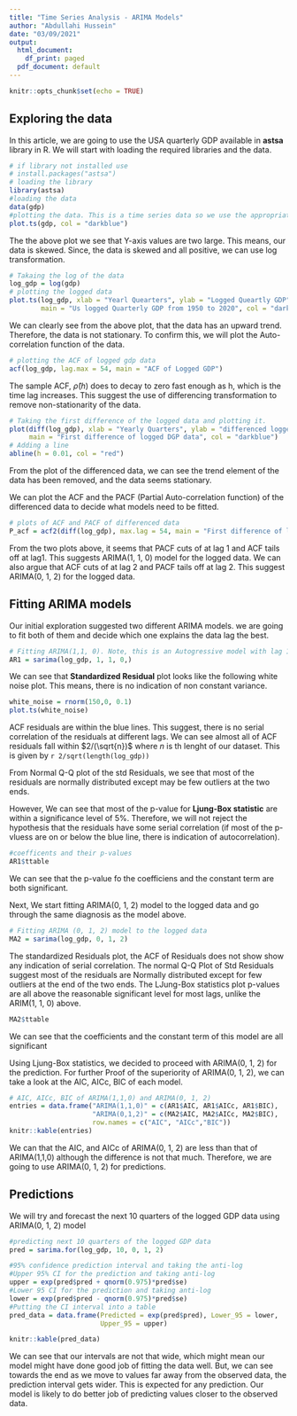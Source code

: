 ```yaml
---
title: "Time Series Analysis - ARIMA Models"
author: "Abdullahi Hussein"
date: "03/09/2021"
output:
  html_document:
    df_print: paged
  pdf_document: default
---
```


```r
knitr::opts_chunk$set(echo = TRUE)
```

## Exploring the data
In this article, we are going to use the USA quarterly GDP available in **astsa** library in R. 
We will start with loading the required libraries and the data.
```r
# if library not installed use 
# install.packages("astsa")
# loading the library
library(astsa) 
#loading the data
data(gdp)
#plotting the data. This is a time series data so we use the appropriate plots
plot.ts(gdp, col = "darkblue")
```

The the above plot we see that Y-axis values are two large. This means,  our data is skewed. Since, the data is 
skewed and all positive, we can use log transformation.

```r
# Takaing the log of the data
log_gdp = log(gdp)
# plotting the logged data
plot.ts(log_gdp, xlab = "Yearl Quearters", ylab = "Logged Queartly GDP",
        main = "Us logged Quarterly GDP from 1950 to 2020", col = "darkorange")
```

We can clearly see from the above plot, that the data has an upward trend. Therefore, the data is not stationary. To confirm this, 
we will plot the Auto-correlation function of the data. 

```r
# plotting the ACF of logged gdp data
acf(log_gdp, lag.max = 54, main = "ACF of Logged GDP")
```

The sample ACF, $\hat \rho(h)$ does to decay to zero fast enough as h, which is the time lag increases. 
This suggest the use of differencing transformation to remove non-stationarity of the data.

```r
# Taking the first difference of the logged data and plotting it.
plot(diff(log_gdp), xlab = "Yearly Quarters", ylab = "differenced logged gdp",
     main = "First difference of logged DGP data", col = "darkblue")
# Adding a line 
abline(h = 0.01, col = "red")
```

From the plot of the differenced data, we can see the trend element of the data has been removed, and the data seems stationary.

We can plot the ACF and the PACF (Partial Auto-correlation function) of the differenced data to decide what models need to be fitted.

```r
# plots of ACF and PACF of differenced data
P_acf = acf2(diff(log_gdp), max.lag = 54, main = "First difference of logged gdp")
```

From the two plots above, it seems that PACF cuts of at lag 1 and ACF tails off at lag1. This 
suggests ARIMA(1, 1, 0) model for the logged data. We can also argue that  ACF cuts of at lag 2 and
PACF tails off at lag 2. This suggest ARIMA(0, 1, 2) for the logged data.

## Fitting ARIMA models
Our initial exploration suggested two different ARIMA models. we are going to fit both of them 
and decide which one explains the data lag the best. 

```r
# Fitting ARIMA(1,1, 0). Note, this is an Autogressive model with lag 1.
AR1 = sarima(log_gdp, 1, 1, 0,)

```

We can see that **Standardized Residual** plot looks like the following white noise plot. This 
means, there is no indication of non constant variance.
```r
white_noise = rnorm(150,0, 0.1)
plot.ts(white_noise)
```

ACF residuals are within the blue lines. This suggest, there is no serial correlation of the 
residuals at different lags. We can see almost all of ACF residuals fall within 
$2/(\sqrt{n})$ where $n$ is th lenght of our dataset. This is given by 
`r 2/sqrt(length(log_gdp))`

From Normal Q-Q plot of the std Residuals, we see that most of the residuals are normally 
distributed except may be few outliers at the two ends. 

However, We can see that most of the p-value for **Ljung-Box statistic**  are within a significance 
level of 5%. Therefore, we will not reject the hypothesis that the residuals have some serial 
correlation (if most of the p-vluess are on or below the blue line, there is indication of 
autocorrelation).

```r
#coefficents and their p-values
AR1$ttable
```

We can see that the p-value fo the coefficiens and the constant term are both 
significant. 

Next, We start fitting ARIMA(0, 1, 2) model to the logged data and go through 
the same diagnosis as the model above.
```r
# Fitting ARIMA (0, 1, 2) model to the logged data
MA2 = sarima(log_gdp, 0, 1, 2)
```

The standardized Residuals plot, the ACF of Residuals does not show show any 
indication of serial correlation. The normal Q-Q Plot of Std Residuals suggest 
most of the residuals are Normally  distributed except for few outliers at the 
end of the two ends. The LJung-Box statistics plot p-values are all above the 
reasonable significant level for most lags, unlike the ARIM(1, 1, 0) above. 
```r
MA2$ttable
```
We can see that the coefficients and the constant term of this model are all 
significant

Using Ljung-Box statistics, we decided to proceed with ARIMA(0, 1, 2) for the 
prediction. For further Proof of the superiority of ARIMA(0, 1, 2), we can take 
a look at the AIC, AICc, BIC of each model. 
```r
# AIC, AICc, BIC of ARIMA(1,1,0) and ARIMA(0, 1, 2)
entries = data.frame("ARIMA(1,1,0)" = c(AR1$AIC, AR1$AICc, AR1$BIC),
                     "ARIMA(0,1,2)" = c(MA2$AIC, MA2$AICc, MA2$BIC),
                     row.names = c("AIC", "AICc","BIC"))
knitr::kable(entries)
```

We can that the AIC, and AICc of ARIMA(0, 1, 2) are less than that of 
ARIMA(1,1,0) although the difference is not that much. Therefore, we are going 
to use ARIMA(0, 1, 2) for predictions.

## Predictions
We will try and forecast the next 10 quarters of the logged GDP data using 
ARIMA(0, 1, 2) model 
```r
#predicting next 10 quarters of the logged GDP data
pred = sarima.for(log_gdp, 10, 0, 1, 2)

#95% confidence prediction interval and taking the anti-log
#Upper 95% CI for the prediction and taking anti-log
upper = exp(pred$pred + qnorm(0.975)*pred$se)
#Lower 95 CI for the prediction and taking anti-log
lower = exp(pred$pred - qnorm(0.975)*pred$se)
#Putting the CI interval into a table
pred_data = data.frame(Predicted = exp(pred$pred), Lower_95 = lower, 
                       Upper_95 = upper)

knitr::kable(pred_data)
```

We can see that our intervals are not that wide, which might mean our model 
might have done good job of fitting the data well. But, we can see towards the 
end as we move to values far away from the observed data, the prediction 
interval gets wider. This is expected for any prediction. Our model is likely 
to do better job of predicting values closer to the observed data. 